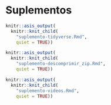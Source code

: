 # Suplementos

```r
knitr::asis_output(
  knitr::knit_child(
    "suplemento-tidyverse.Rmd",
    quiet = TRUE))
```

```r
knitr::asis_output(
  knitr::knit_child(
    "suplemento-descomprimir_zip.Rmd",
    quiet = TRUE))
```

```r
knitr::asis_output(
  knitr::knit_child(
    "suplemento-videos.Rmd",
    quiet = TRUE))
```

